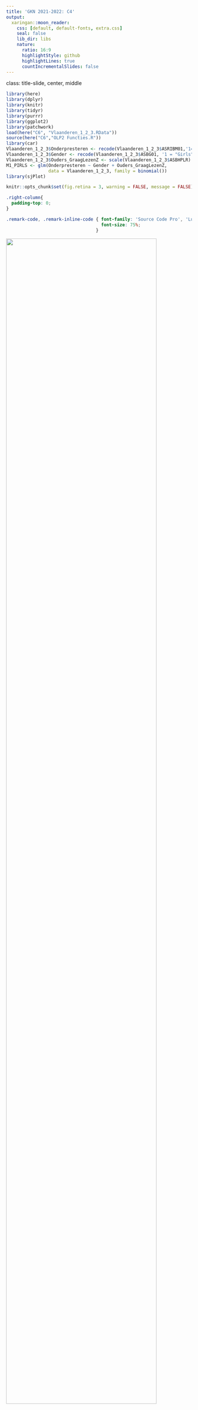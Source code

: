 ```yaml
---
title: 'GKN 2021-2022: C4'
output:
  xaringan::moon_reader:
    css: [default, default-fonts, extra.css]
    seal: false
    lib_dir: libs
    nature:
      ratio: 16:9
      highlightStyle: github
      highlightLines: true
      countIncrementalSlides: false
---
```

class: title-slide, center, middle

<style>
.center2 {
  margin: 0;
  position: absolute;
  top: 50%;
  left: 50%;
  -ms-transform: translate(-50%, -50%);
  transform: translate(-50%, -50%);
}
</style>

```r
library(here)
library(dplyr)
library(knitr)
library(tidyr)
library(purrr)
library(ggplot2)
library(patchwork)
load(here("C6", "Vlaanderen_1_2_3.RData"))
source(here("C6","OLP2 Functies.R"))
library(car)
Vlaanderen_1_2_3$Onderpresteren <- recode(Vlaanderen_1_2_3$ASRIBM01,'1=1;2=1;3=0;4=0;5=0')
Vlaanderen_1_2_3$Gender <- recode(Vlaanderen_1_2_3$ASBG01, '1 = "Girls"; 2 = "Boys"') 
Vlaanderen_1_2_3$Ouders_GraagLezenZ <- scale(Vlaanderen_1_2_3$ASBHPLR) 
M1_PIRLS <- glm(Onderpresteren ~ Gender + Ouders_GraagLezenZ, 
                data = Vlaanderen_1_2_3, family = binomial())
library(sjPlot)
```

```r
knitr::opts_chunk$set(fig.retina = 3, warning = FALSE, message = FALSE)
```

```css
.right-column{
  padding-top: 0;
}

.remark-code, .remark-inline-code { font-family: 'Source Code Pro', 'Lucida Console', Monaco, monospace;
                                    font-size: 75%;
                                  }


```


<div class="my-logo-left"> <img src="img/UA-eng-hor-1-RGB.jpg" width="90%"/> </div>


# GKN - Contactmoment 6
.font160[
.SW-greenD[Logistische regressieanalyses (Deel 2)] 
]
Sven De Maeyer & Bea Mertens

.font80[
.UA-red[
23/12/2021
]
]

---
class: inverse-green, center, middle

# Recap

---
## Laatste model vorig contactmoment

.footnotesize[
```r
summary(M1_PIRLS)
```
]

---
## Effect van 'Ouders_GraagLezenZ'

.pull-left[
```r
knitr::include_graphics("PlotLOG.png")
```

]

.pull-right[
```r
knitr::include_graphics("PlotPROB.png")
```
]

---

## Effect van 'Gender'

```r
library(sjPlot)
plot_model(M1_PIRLS, transform = NULL, type = "eff", terms = c("Gender"))
```

---


## Beide effecten samen?

```r
plot_model(M1_PIRLS, transform = NULL, type = "eff", terms = c("Ouders_GraagLezenZ", "Gender"))
```

---
class: inverse-green, middle, center

# Odds

*Let's talk in Odds*

---

## Parameters als Odds interpreteren (1)

<br>

Het model kunnen we schrijven als: 

$$Logit(Onderpr. = 1 ) = -1.376 + (-0.254*GenderGirl) + (-0.394*OudersLezenZ)$$

Nemen we de exponent (.SW-greenD[`exp( )`] ) van het intercept, dan krijgen we Odds (= verhouding van kansen!)

```r
exp(-1.376)
```


*Voor jongens wiens ouders gemiddeld graag lezen is de kans om te behoren tot de onderpresteerders .SW-greenD[0.25 keer groter (of 1/0.25 = 4 keer kleiner)] dan de kans om niet tot de onderpresteerders te behoren*

---

## Parameters als Odds interpreteren (2)

*.SW-greenD[Hoe de andere parameters interpreteren als we ze exponeren?]*

$$Logit(Onderpr. = 1 ) = -1.376 + (-0.254*GenderGirl) + (-0.394*OudersLezenZ)$$



```r
exp(-0.254)
1/exp(-0.254)
```

*Voor meisjes wiens ouders gemiddeld graag lezen is de .SW-greenD[kansverhouding] om te behoren tot de onderpresteerders eerder dan tot de 'niet onderpresteerders' 0.776 keer groter (of 1/0.776 = 1.289 keer kleiner) dan voor jongens*

<br>

0.776 is een **.UA-red[Odds Ratio]**

---

## Parameters als Odds interpreteren (3)

```r
knitr::include_graphics("LogOdds.png")
```


<br>

Voorspelde Odds voor meisjes:

```r
## Voorspelde Odds meisjes:
exp(-1.376) * exp(-0.254)
```

*Voor jongens (wiens ouders gemiddeld graag lezen) is de kans .SW-greenD[0.25 keer groter (of 1/0.25 = 4 keer kleiner)] dan de kans om niet tot de onderpresteerders te behoren.*

*Voor meisjes (wiens ouders gemiddeld graag lezen) is de kans .SW-greenD[0.19 keer groter (of 1/0.19 = 5 keer kleiner)] dan de kans om niet tot de onderpresteerders te behoren.*
   
Odds zijn **multiplicatief**

---
class: inverse-green, center, middle

# Het ene model is het andere niet

Hoe goed zijn modellen?

---

## Geen $R^2$

Bij gewone regressie-analyse hebben we een geschat residu:

$$Score_{i}= \beta_0 + \beta_1 * x_1 + \beta_2 * x_2 + ... + \epsilon_{ij}$$

<br>

Gewone regressieanalyse: *Ordinary Least Squares* (OLS) schattingen     


Schattingen die de afstand van de regressielijn met de residuen minimaliseert!

---

## Maximum Likelihood

Bij logistische regressieanalyse hebben we geen geschat residu!

$$Logit(X=1)= \beta_0 + \beta_1 * x_1 + \beta_2 * x_2 +...$$

<br>

Logistische regressieanalyse: .UA-red[Maximum Likelihood] (ML) schattingen

---

## Maximum Likelihood


Likelihood = functie van parameterwaarden (gegeven de data)!

Doel: die combinatie van parameterwaarden waarvoor de Likelihood zo hoog mogelijk is (=Maximaal)

Hoe? 

- Likelihood wordt eerst log-getransformeerd 
- Via 'afgeleiden' van Log-likelihood functie parameterwaarden waarvoor de log-likelihood maximaal is

$\rightarrow$ Voor een model krijgen we ook een .UA-red[Log-likelihood (LL)] waarde (= indicatie van FIT!)

---

## Modellen vergelijken

.center2[
<br>
2 concurrerende modellen, welk model zou je weerhouden?

<br>
<br>

$\rightarrow$ Model met hoogste waarde voor LL!
<br>

]

---
## Nulmodel als start

Nulmodel = model zonder voorspellers

.footnotesize[
```r
M0_PIRLS <- glm(Onderpresteren ~ 1, 
                data = Vlaanderen_1_2_3, family = binomial())
summary(M0_PIRLS)
```
]

---

## Vergelijking met Model1

```r
logLik(M0_PIRLS)
logLik(M1_PIRLS)
```

<br>
<br>

In onderzoek wordt -2 keer LL gehanteerd (= **-2LL** of **Deviance**)

```r
deviance(M0_PIRLS)
deviance(M1_PIRLS)
```

---

## Via .UA-red[`anova()`]

```r
anova(M0_PIRLS , M1_PIRLS)
```

<br>
<br>

$\rightarrow$ .UA-red[`Error in anova.glmlist(c(list(object), dotargs), dispersion = dispersion, : models were not all fitted to the same size of dataset`]

---

## Vergelijking modellen (invloed van 'missing values')

Modellen kunnen enkel vergeleken worden als ze geschat zijn op dezelfde dataset (en dus ook op evenveel observatie-eenheden)!

```r
nrow(M0_PIRLS$model)
nrow(M1_PIRLS$model)
```

$\rightarrow$ Nulmodel herschatten op enkel de 4635 observaties om model te kunnen vergelijken

---

## Vergelijking modellen

Missing values verwijderen:

```r
Dat_analyse <- na.omit( Vlaanderen_1_2_3[ , c("Onderpresteren", "Gender", "Ouders_GraagLezenZ")] )
```

Modellen herschatten:

```r
M0_PIRLS <- glm(Onderpresteren ~ 1, 
                data = Dat_analyse, family = binomial())

M1_PIRLS <- glm(Onderpresteren ~ Gender + Ouders_GraagLezenZ, 
                data = Dat_analyse, family = binomial())
```

Modellen vergelijken:

```r
anova(M0_PIRLS , M1_PIRLS, test="Chi")
```

---

## Vergelijking modellen

Stappenplan:

- Nadenken over welke modellen je gaat schatten (gegeven je OV)

- Data-object maken zonder missings voor alle variabelen `na.omit()`

- Alternatieve modellen schatten op aangemaakt data-object

- Modellen vergelijken 

- Beste model weerhouden en **herschatten op je originele dataset**

- Interpretatie (Nadenken over tabellen en figuren)

---
class: inverse-red, middle, center

# Time to pRactice!

<p align = "left">
Instructies: 
<br>
- Laat deze sessie open staan
<br>
- Open Blackboard opnieuw in een ander venster
<br>
- Ga naar de curusus GKN
<br>
- Ga naar de Blackboard Collaborate omgeving van je groep
<br>
- Zet je microfoon/video aan
<br><br>
Eén van ons maakt zo meteen een ronde langs de groepen!
</p> 
